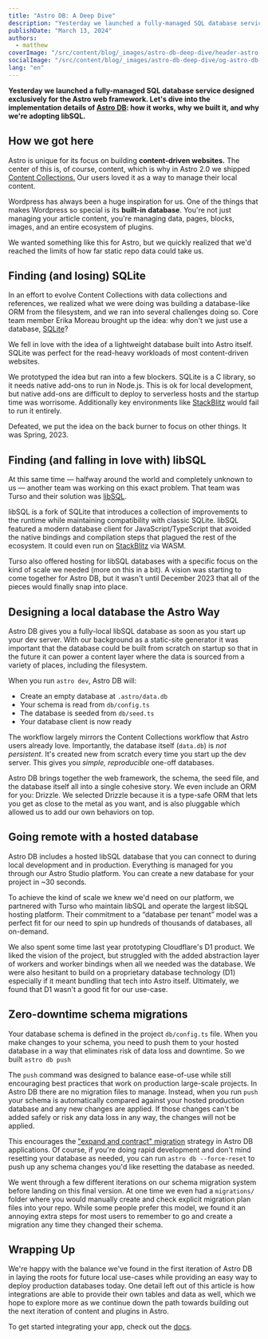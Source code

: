 ```yaml
---
title: "Astro DB: A Deep Dive"
description: "Yesterday we launched a fully-managed SQL database service designed exclusively for the Astro web framework. Let's dive into the implementation details of Astro DB: how it works, why we built it, and why we're adopting libSQL."
publishDate: "March 13, 2024"
authors:
  - matthew
coverImage: "/src/content/blog/_images/astro-db-deep-dive/header-astro-db-deep-dive.webp"
socialImage: "/src/content/blog/_images/astro-db-deep-dive/og-astro-db-deep-dive.webp"
lang: "en"
---
```


**Yesterday we launched a fully-managed SQL database service designed exclusively for the Astro web framework. Let's dive into the implementation details of [Astro DB](https://astro.build/db/): how it works, why we built it, and why we're adopting libSQL.**

## How we got here

Astro is unique for its focus on building **content-driven websites.** The center of this is, of course, content, which is why in Astro 2.0 we shipped [Content Collections.](https://astro.build/blog/introducing-content-collections/) Our users loved it as a way to manage their local content.

Wordpress has always been a huge inspiration for us. One of the things that makes Wordpress so special is its **built-in** **database**. You're not just managing your article content, you're managing data, pages, blocks, images, and an entire ecosystem of plugins.

We wanted something like this for Astro, but we quickly realized that we'd reached the limits of how far static repo data could take us.

## Finding (and losing) SQLite

In an effort to evolve Content Collections with data collections and references, we realized what we were doing was building a database-like ORM from the filesystem, and we ran into several challenges doing so. Core team member Erika Moreau brought up the idea: why don't we just use a database, [SQLite](https://www.sqlite.org/)?

We fell in love with the idea of a lightweight database built into Astro itself. SQLite was perfect for the read-heavy workloads of most content-driven websites. 

We prototyped the idea but ran into a few blockers. SQLite is a C library, so it needs native add-ons to run in Node.js. This is ok for local development, but native add-ons are difficult to deploy to serverless hosts and the startup time was worrisome. Additionally key environments like [StackBlitz](https://stackblitz.com/) would fail to run it entirely.

Defeated, we put the idea on the back burner to focus on other things. It was Spring, 2023. 

## Finding (and falling in love with) libSQL

At this same time — halfway around the world and completely unknown to us — another team was working on this exact problem. That team was Turso and their solution was [libSQL](https://github.com/tursodatabase/libsql).

libSQL is a fork of SQLite that introduces a collection of improvements to the runtime while maintaining compatibility with classic SQLite. libSQL featured a modern database client for JavaScript/TypeScript that avoided the native bindings and compilation steps that plagued the rest of the ecosystem. It could even run on [StackBlitz](https://stackblitz.com/) via WASM.

Turso also offered hosting for libSQL databases with a specific focus on the kind of scale we needed (more on this in a bit). A vision was starting to come together for Astro DB, but it wasn't until December 2023 that all of the pieces would finally snap into place.

## Designing a local database the Astro Way

Astro DB gives you a fully-local libSQL database as soon as you start up your dev server. With our background as a static-site generator it was important that the database could be built from scratch on startup so that in the future it can power a content layer where the data is sourced from a variety of places, including the filesystem.

When you run `astro dev`, Astro DB will:

- Create an empty database at `.astro/data.db`
- Your schema is read from `db/config.ts`
- The database is seeded from `db/seed.ts`
- Your database client is now ready

The workflow largely mirrors the Content Collections workflow that Astro users already love. Importantly, the database itself (`data.db`) is *not* *persistent*. It's created new from scratch every time you start up the dev server. This gives you *simple, reproducible* one-off databases.

Astro DB brings together the web framework, the schema, the seed file, and the database itself all into a single cohesive story. We even include an ORM for you: Drizzle. We selected Drizzle because it is a type-safe ORM that lets you get as close to the metal as you want, and is also pluggable which allowed us to add our own behaviors on top.

## Going remote with a hosted database

Astro DB includes a hosted libSQL database that you can connect to during local development and in production. Everything is managed for you through our Astro Studio platform. You can create a new database for your project in ~30 seconds.

To achieve the kind of scale we knew we'd need on our platform, we partnered with Turso who maintain libSQL and operate the largest libSQL hosting platform. Their commitment to a “database per tenant” model was a perfect fit for our need to spin up hundreds of thousands of databases, all on-demand.

We also spent some time last year prototyping Cloudflare's D1 product. We liked the vision of the project, but struggled with the added abstraction layer of workers and worker bindings when all we needed was the database. We were also hesitant to build on a proprietary database technology (D1) especially if it meant bundling that tech into Astro itself. Ultimately, we found that D1 wasn't a good fit for our use-case.

## Zero-downtime schema migrations

Your database schema is defined in the project `db/config.ts` file. When you make changes to your schema, you need to push them to your hosted database in a way that eliminates risk of data loss and downtime. So we built `astro db push`

The `push` command was designed to balance ease-of-use while still encouraging best practices that work on production large-scale projects. In Astro DB there are no migration files to manage. Instead, when you run `push` your schema is automatically compared against your hosted production database and any new changes are applied. If those changes can't be added safely or risk any data loss in any way, the changes will not be applied.

This encourages the  ["expand and contract" migration](https://planetscale.com/blog/safely-making-database-schema-changes) strategy in Astro DB applications. Of course, if you're doing rapid development and don't mind resetting your database as needed, you can run `astro db --force-reset` to push up any schema changes you'd like resetting the database as needed. 

We went through a few different iterations on our schema migration system before landing on this final version. At one time we even had a `migrations/` folder where you would manually create and check explicit migration plan files into your repo. While some people prefer this model, we found it an annoying extra steps for most users to remember to go and create a migration any time they changed their schema.

## Wrapping Up

We're happy with the balance we've found in the first iteration of Astro DB in laying the roots for future local use-cases while providing an easy way to deploy production databases today. One detail left out of this article is how integrations are able to provide their own tables and data as well, which we hope to explore more as we continue down the path towards building out the next iteration of content and plugins in Astro.

To get started integrating your app, check out the [docs](https://docs.astro.build/en/guides/astro-db/).